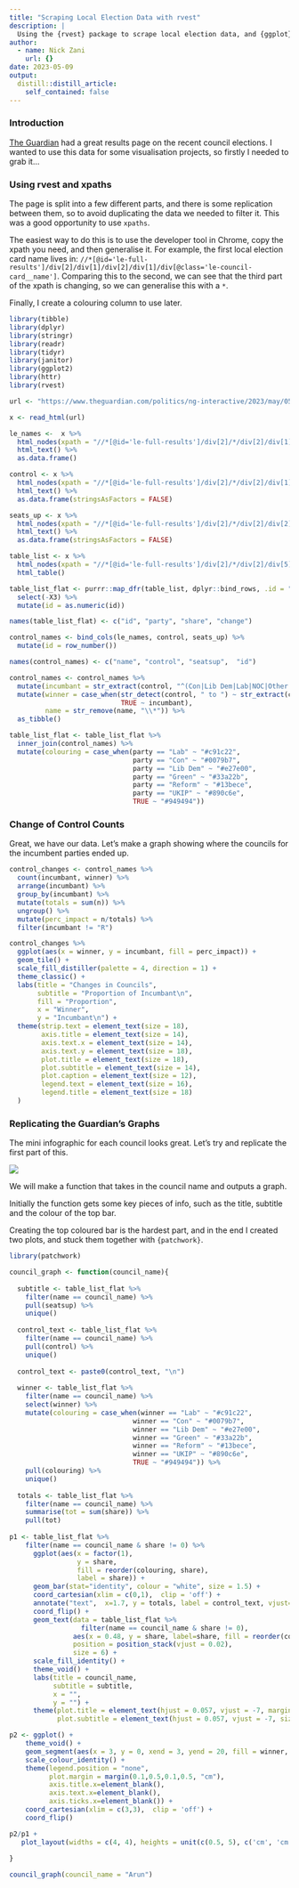 ```yaml
---
title: "Scraping Local Election Data with rvest"
description: |
  Using the {rvest} package to scrape local election data, and {ggplot} to replicate some of the Guardian graphs.
author:
  - name: Nick Zani
    url: {}
date: 2023-05-09
output:
  distill::distill_article:
    self_contained: false
---
```


### Introduction

[The Guardian](https://www.theguardian.com/politics/ng-interactive/2023/may/05/local-elections-2023-results-live-council-england) had a great results page on the recent council elections. I wanted to use this data for some visualisation projects, so firstly I needed to grab it...

### Using rvest and xpaths

The page is split into a few different parts, and there is some replication between them, so to avoid duplicating the data we needed to filter it. This was a good opportunity to use `xpaths`.

The easiest way to do this is to use the developer tool in Chrome, copy the xpath you need, and then generalise it. For example, the first local election card name lives in: `//*[@id='le-full-results']/div[2]/div[1]/div[2]/div[1]/div[@class='le-council-card__name']`. Comparing this to the second, we can see that the third part of the xpath is changing, so we can generalise this with a `*`.

Finally, I create a colouring column to use later.

```r
library(tibble)
library(dplyr)
library(stringr)
library(readr)
library(tidyr)
library(janitor)
library(ggplot2)
library(httr)
library(rvest)

url <- "https://www.theguardian.com/politics/ng-interactive/2023/may/05/local-elections-2023-results-live-council-england"

x <- read_html(url)

le_names <-  x %>% 
  html_nodes(xpath = "//*[@id='le-full-results']/div[2]/*/div[2]/div[1]/div[@class='le-council-card__name']") %>% 
  html_text() %>% 
  as.data.frame()

control <- x %>% 
  html_nodes(xpath = "//*[@id='le-full-results']/div[2]/*/div[2]/div[1]/div[@class='le-council-control']") %>% 
  html_text() %>% 
  as.data.frame(stringsAsFactors = FALSE)

seats_up <- x %>% 
  html_nodes(xpath = "//*[@id='le-full-results']/div[2]/*/div[2]/div[2]") %>% 
  html_text() %>% 
  as.data.frame(stringsAsFactors = FALSE)

table_list <- x %>% 
  html_nodes(xpath = "//*[@id='le-full-results']/div[2]/*/div[2]/div[5]") %>% 
  html_table()

table_list_flat <- purrr::map_dfr(table_list, dplyr::bind_rows, .id = "id") %>% 
  select(-X3) %>% 
  mutate(id = as.numeric(id))

names(table_list_flat) <- c("id", "party", "share", "change")

control_names <- bind_cols(le_names, control, seats_up) %>% 
  mutate(id = row_number())

names(control_names) <- c("name", "control", "seatsup",  "id")

control_names <- control_names %>% 
  mutate(incumbant = str_extract(control, "^(Con|Lib Dem|Lab|NOC|Other|R|Green)")) %>% 
  mutate(winner = case_when(str_detect(control, " to ") ~ str_extract(control, "(Con|Lib Dem|Lab|NOC|Other|R|Green)$"),
                            TRUE ~ incumbant),
         name = str_remove(name, "\\*")) %>% 
  as_tibble()

table_list_flat <- table_list_flat %>% 
  inner_join(control_names) %>% 
  mutate(colouring = case_when(party == "Lab" ~ "#c91c22",
                               party == "Con" ~ "#0079b7",
                               party == "Lib Dem" ~ "#e27e00",
                               party == "Green" ~ "#33a22b",
                               party == "Reform" ~ "#13bece",
                               party == "UKIP" ~ "#890c6e",
                               TRUE ~ "#949494"))

```

### Change of Control Counts

Great, we have our data. Let's make a graph showing where the councils for the incumbent parties ended up.

```r

control_changes <- control_names %>% 
  count(incumbant, winner) %>% 
  arrange(incumbant) %>% 
  group_by(incumbant) %>% 
  mutate(totals = sum(n)) %>% 
  ungroup() %>% 
  mutate(perc_impact = n/totals) %>% 
  filter(incumbant != "R")

control_changes %>%
  ggplot(aes(x = winner, y = incumbant, fill = perc_impact)) +
  geom_tile() +
  scale_fill_distiller(palette = 4, direction = 1) +
  theme_classic() +
  labs(title = "Changes in Councils", 
       subtitle = "Proportion of Incumbant\n",
       fill = "Proportion",
       x = "Winner",
       y = "Incumbant\n") +
  theme(strip.text = element_text(size = 18),
        axis.title = element_text(size = 14),
        axis.text.x = element_text(size = 14),
        axis.text.y = element_text(size = 18),
        plot.title = element_text(size = 18),
        plot.subtitle = element_text(size = 14),
        plot.caption = element_text(size = 12),
        legend.text = element_text(size = 16),
        legend.title = element_text(size = 18)
  )

```

### Replicating the Guardian's Graphs

The mini infographic for each council looks great. Let's try and replicate the first part of this.

![](./guardian.jpg)

We will make a function that takes in the council name and outputs a graph.

Initially the function gets some key pieces of info, such as the title, subtitle and the colour of the top bar.

Creating the top coloured bar is the hardest part, and in the end I created two plots, and stuck them together with `{patchwork}`.

```r

library(patchwork)

council_graph <- function(council_name){
  
  subtitle <- table_list_flat %>% 
    filter(name == council_name) %>% 
    pull(seatsup) %>% 
    unique()
  
  control_text <- table_list_flat %>% 
    filter(name == council_name) %>% 
    pull(control) %>% 
    unique()
  
  control_text <- paste0(control_text, "\n")
  
  winner <- table_list_flat %>% 
    filter(name == council_name) %>% 
    select(winner) %>% 
    mutate(colouring = case_when(winner == "Lab" ~ "#c91c22",
                               winner == "Con" ~ "#0079b7",
                               winner == "Lib Dem" ~ "#e27e00",
                               winner == "Green" ~ "#33a22b",
                               winner == "Reform" ~ "#13bece",
                               winner == "UKIP" ~ "#890c6e",
                               TRUE ~ "#949494")) %>% 
    pull(colouring) %>% 
    unique()
  
  totals <- table_list_flat %>% 
    filter(name == council_name) %>% 
    summarise(tot = sum(share)) %>% 
    pull(tot)
  
p1 <- table_list_flat %>% 
    filter(name == council_name & share != 0) %>% 
      ggplot(aes(x = factor(1), 
                 y = share, 
                 fill = reorder(colouring, share),
                 label = share)) +
      geom_bar(stat="identity", colour = "white", size = 1.5) +
      coord_cartesian(xlim = c(0,1),  clip = 'off') +
      annotate("text",  x=1.7, y = totals, label = control_text, vjust=1, hjust=1, size = 6) +
      coord_flip() +      
      geom_text(data = table_list_flat %>% 
                  filter(name == council_name & share != 0), 
                aes(x = 0.48, y = share, label=share, fill = reorder(colouring, share)),
                position = position_stack(vjust = 0.02),
                size = 6) +
      scale_fill_identity() +
      theme_void() +
      labs(title = council_name, 
           subtitle = subtitle,
           x = "",
           y = "") +
      theme(plot.title = element_text(hjust = 0.057, vjust = -7, margin=margin(0,0,3,0), size = 20),
            plot.subtitle = element_text(hjust = 0.057, vjust = -7, size = 16))

p2 <- ggplot() +
    theme_void() +
    geom_segment(aes(x = 3, y = 0, xend = 3, yend = 20, fill = winner, colour = winner, size = 1.5)) +
    scale_colour_identity() +
    theme(legend.position = "none",
          plot.margin = margin(0.1,0.5,0.1,0.5, "cm"),
          axis.title.x=element_blank(),
          axis.text.x=element_blank(),
          axis.ticks.x=element_blank()) +
    coord_cartesian(xlim = c(3,3),  clip = 'off') +
    coord_flip()

p2/p1 +
   plot_layout(widths = c(4, 4), heights = unit(c(0.5, 5), c('cm', 'cm')))
  
}

council_graph(council_name = "Arun")


```